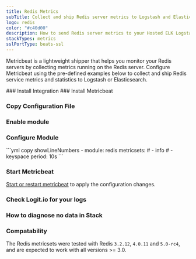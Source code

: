```yaml
---
title: Redis Metrics
subTitle: Collect and ship Redis server metrics to Logstash and Elasticsearch
logo: redis
color: "#c40d00"
description: How to send Redis server metrics to your Hosted ELK Logstash instance. Configure Metricbeat to send Redis server metrics to Logstash or Elasticsearch.
stackTypes: metrics
sslPortType: beats-ssl
---
```


Metricbeat is a lightweight shipper that helps you monitor your Redis 
servers by collecting metrics running on the Redis server. 
Configure Metricbeat using the pre-defined examples below to collect and 
ship Redis service metrics and statistics to Logstash or Elasticsearch.

<Steps>
  ### Install Integration
  <InstallIntegration/>
  ### Install Metricbeat

  <InstallBeat beatname="metricbeat" />

  ### Copy Configuration File

  <MetricbeatOutput />

  ### Enable module

  <EnableMetricbeatModule module="redis" />

  ### Configure Module

  <ConfigureMetricbeatModule module="redis">
    ```yml copy showLineNumbers
    - module: redis
      metricsets:
      # - info
      # - keyspace
      period: 10s
    ```
  </ConfigureMetricbeatModule>

  ### Start Metricbeat

  [Start or restart metricbeat](https://www.elastic.co/guide/en/beats/metricbeat/master/metricbeat-starting.html) 
  to apply the configuration changes.

  ### Check Logit.io for your logs

  <LaunchStack utmMedium="logs" utmCampaign="redis_metricbeat" source="metrics_redis" />

  ### How to diagnose no data in Stack

  <DiagnoseNoData />

  ### Compatability

  The Redis metricsets were tested with Redis `3.2.12`, `4.0.11` and `5.0-rc4`, 
  and are expected to work with all versions >= 3.0.

</Steps>